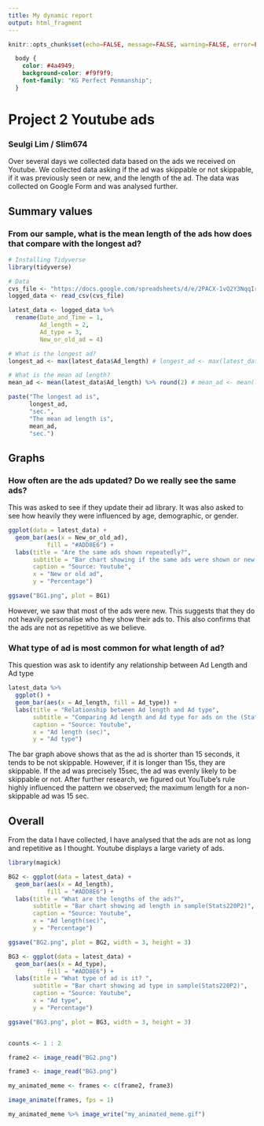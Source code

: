 ```yaml
---
title: My dynamic report
output: html_fragment
---
```


```r
knitr::opts_chunk$set(echo=FALSE, message=FALSE, warning=FALSE, error=FALSE)

```

```css
  body {
    color: #4a4949;
    background-color: #f9f9f9;
    font-family: "KG Perfect Penmanship";
  }

```
# Project 2 Youtube ads
### Seulgi Lim / Slim674

Over several days we collected data based on the ads we received on Youtube. We collected data asking if the ad was skippable or not skippable, if it was previously seen or new, and the length of the ad. The data was collected on Google Form and was analysed further.

## Summary values
### From our sample, what is the mean length of the ads how does that compare with the longest ad?

```r
# Installing Tidyverse
library(tidyverse)

# Data
cvs_file <- "https://docs.google.com/spreadsheets/d/e/2PACX-1vQ2Y3NqqIrURCjuTCuH4imN6OJmCdzT0UP4_gwux7oOx43LrwrpS5gVCayY-pShcMSNi9nns6XspPXW/pub?gid=296879182&single=true&output=csv"
logged_data <- read_csv(cvs_file)

latest_data <- logged_data %>% 
  rename(Date_and_Time = 1, 
         Ad_length = 2,
         Ad_type = 3,
         New_or_old_ad = 4)

# What is the longest ad?
longest_ad <- max(latest_data$Ad_length) # longest_ad <- max(latest_data$Ad_length)

# What is the mean ad length?
mean_ad <- mean(latest_data$Ad_length) %>% round(2) # mean_ad <- mean(latest_data$Ad_length) %>% round(2)

paste("The longest ad is", 
      longest_ad, 
      "sec.", 
      "The mean ad length is",
      mean_ad,
      "sec.")
```
## Graphs
### How often are the ads updated? Do we really see the same ads?
This was asked to see if they update their ad library. It was also asked to see how heavily they were influenced by age, demographic, or gender. 
```r
ggplot(data = latest_data) +
  geom_bar(aes(x = New_or_old_ad),
           fill = "#ADD8E6") +
  labs(title = "Are the same ads shown repeatedly?",
       subtitle = "Bar chart showing if the same ads were shown or new ads in sample(Stats220P2)",
       caption = "Source: Youtube",
       x = "New or old ad",
       y = "Percentage")

ggsave("BG1.png", plot = BG1)
```

However, we saw that most of the ads were new. This suggests that they do not heavily personalise who they show their ads to. This also confirms that the ads are not as repetitive as we believe.  

### What type of ad is most common for what length of ad?

This question was ask to identify any relationship between Ad Length and Ad type 

```r
latest_data %>%
  ggplot() +
  geom_bar(aes(x = Ad_length, fill = Ad_type)) +
  labs(title = "Relationship between Ad length and Ad type",
       subtitle = "Comparing Ad length and Ad type for ads on the (Stats220P2)",
       caption = "Source: Youtube",
       x = "Ad length (sec)",
       y = "Ad type")

```

The bar graph above shows that as the ad is shorter than 15 seconds, it tends to be not skippable. However, if it is longer than 15s, they are skippable. If the ad was precisely 15sec, the ad was evenly likely to be skippable or not. After further research, we figured out YouTube's rule highly influenced the pattern we observed; the maximum length for a non-skippable ad was 15 sec. 

## Overall 
From the data I have collected, I have analysed that the ads are not as long and repetitive as I thought. Youtube displays a large variety of ads.

```r
library(magick)

BG2 <- ggplot(data = latest_data) +
  geom_bar(aes(x = Ad_length),
           fill = "#ADD8E6") +
  labs(title = "What are the lengths of the ads?",
       subtitle = "Bar chart showing ad length in sample(Stats220P2)",
       caption = "Source: Youtube",
       x = "Ad length(sec)",
       y = "Percentage")

ggsave("BG2.png", plot = BG2, width = 3, height = 3)

BG3 <- ggplot(data = latest_data) +
  geom_bar(aes(x = Ad_type),
           fill = "#ADD8E6") +
  labs(title = "What type of ad is it? ",
       subtitle = "Bar chart showing ad type in sample(Stats220P2)",
       caption = "Source: Youtube",
       x = "Ad type",
       y = "Percentage")

ggsave("BG3.png", plot = BG3, width = 3, height = 3)


counts <- 1 : 2

frame2 <- image_read("BG2.png")

frame3 <- image_read("BG3.png")

my_animated_meme <- frames <- c(frame2, frame3)

image_animate(frames, fps = 1)

my_animated_meme %>% image_write("my_animated_meme.gif")
```
